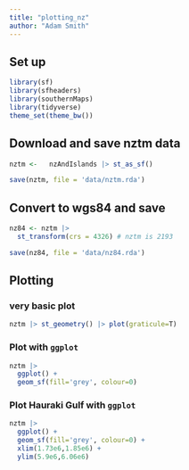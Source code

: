 ```yaml
---
title: "plotting_nz"
author: "Adam Smith"
---
```



## Set up

```r
library(sf)
library(sfheaders)
library(southernMaps)
library(tidyverse)
theme_set(theme_bw())
```

## Download and save nztm data

```r
nztm <-   nzAndIslands |> st_as_sf()

save(nztm, file = 'data/nztm.rda')
```

## Convert to wgs84 and save

```r
nz84 <- nztm |> 
  st_transform(crs = 4326) # nztm is 2193

save(nz84, file = 'data/nz84.rda')
```


## Plotting

### very basic plot

```r
nztm |> st_geometry() |> plot(graticule=T)
```

### Plot with `ggplot`

```r
nztm |> 
  ggplot() +
  geom_sf(fill='grey', colour=0) 
```


### Plot Hauraki Gulf with `ggplot`

```r
nztm |> 
  ggplot() +
  geom_sf(fill='grey', colour=0) +
  xlim(1.73e6,1.85e6) +
  ylim(5.9e6,6.06e6)
```
